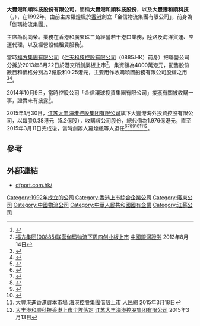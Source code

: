 '''大豐港和順科技股份有限公司'''，簡稱'''大豐港和順科技股份'''，以及'''大豐港和順科技'''（'''{{lang-en|Dafeng Port Heshun Technology Company Limited}}'''，{{hkex|8310}}），在1992年，由前主席羅煌楓於[[香港|香港]]創立「金信物流集團有限公司」，前身為「伽瑪物流集團」。

主席為倪向榮。業務在香港和廣東珠三角經營若干港口業務，陸路及海洋貨運、空運代理，以及經營設備租賃服務<ref>{{Cite web |url=http://www.dfport.com.hk/c/about.php |title=大豐港和順科技股份有限公司簡介 |access-date=2015-10-05 |archive-date=2019-11-02 |archive-url=https://web.archive.org/web/20191102090459/http://www.dfport.com.hk/c/about.php |dead-url=no }}</ref>。

當時[[福方集團有限公司|福方集團有限公司]]（[[仁天科技控股有限公司|仁天科技控股有限公司]]（0885.HK）前身）把聯營公司分拆於2013年8月22日於港交所創業板上市<ref>[http://www.chinastock.com.cn/yhwz_about.do?docId=3633241&methodCall=getDetailInfo 福方集团(00885)联营伽玛物流下周四创业板上市] {{Wayback|url=http://www.chinastock.com.cn/yhwz_about.do?docId=3633241&methodCall=getDetailInfo |date=20190616013053 }}[[中國銀河證券|中國銀河證券]] 2013年8月14日</ref>，集資額為4000萬港元，配售股份數目和價格分別為2億股和0.25港元，主要用作收購穎圖船務有限公司股權之用<ref>{{Cite web |url=http://www.hkexnews.hk/listedco/listconews/GEM/2013/0821/GLN20130821004_C.pdf |title=伽瑪物流集團（大豐港和順科技股份有限公司前身）招股通告 |access-date=2015-10-05 |archive-date=2018-09-30 |archive-url=https://web.archive.org/web/20180930010850/http://www.hkexnews.hk/listedco/listconews/GEM/2013/0821/GLN20130821004_C.pdf |dead-url=no }}</ref><ref>{{Cite web |url=http://www.hkexnews.hk/listedco/listconews/GEM/2013/0814/GLN20130814008_C.pdf |title=伽瑪物流集團（大豐港和順科技股份有限公司前身）招股資料 |access-date=2015-10-05 |archive-date=2018-09-30 |archive-url=https://web.archive.org/web/20180930010915/http://www.hkexnews.hk/listedco/listconews/GEM/2013/0814/GLN20130814008_C.pdf |dead-url=no }}</ref>。

2014年10月9日，當時控股公司「金信環球投資集團有限公司」接獲有關被收購一事，證實未有披露<ref>{{Cite web |url=http://www.hkexnews.hk/listedco/listconews/GEM/2014/1014/GLN20141014038_C.pdf |title=根據收購守則規則3.7、 創業板上市規則第17.10條及 證券及期貨條例 第XIVA部項下內幕消息條文 作出的公佈 及 恢復買賣 通告 |access-date=2015-10-05 |archive-date=2018-09-30 |archive-url=https://web.archive.org/web/20180930004631/http://www.hkexnews.hk/listedco/listconews/GEM/2014/1014/GLN20141014038_C.pdf |dead-url=no }}</ref>。

2015年1月30日，[[江苏大丰海港控股集团有限公司|江苏大丰海港控股集团有限公司]]旗下大豐港海外投資控股有限公司，以每股0.38港元（5.2億股），收購該公司股份，總代價為1.976億港元，直至2015年3月11日完成後，當時創辦人羅煌楓等人退任<ref>{{Cite web |url=http://www.hkexnews.hk/listedco/listconews/GEM/2015/0130/GLN20150130138_C.pdf |title=聯合公告 (1)收購伽瑪物流集團之銷售股份； (2) 新百利融資有限公司 以及 金利豐證券有限公司 代表大豐港海外投資控股有限公司 就收購伽瑪物流集團全部已發行股份 （大豐港海外投資控股有限公司及 其一致行動人士已擁有或同意將予收購之股份除外） 聯合提出強制性有條件現金要約； 及 (3)恢復買賣伽瑪物流集團股份  |access-date=2015-10-05 |archive-date=2018-09-30 |archive-url=https://web.archive.org/web/20180930004416/http://www.hkexnews.hk/listedco/listconews/GEM/2015/0130/GLN20150130138_C.pdf |dead-url=no }}</ref><ref>{{Cite web |url=http://www.hkexnews.hk/listedco/listconews/GEM/2015/0218/GLN20150218036_C.pdf |title=聯合公函 (1)收購伽瑪物流集團之銷售股份； (2) 新百利融資有限公司 以及 金利豐證券有限公司 代表大豐港海外投資控股有限公司 就收購伽瑪物流集團全部已發行股份 （大豐港海外投資控股有限公司及 其一致行動人士已擁有或同意將予收購之股份除外） 聯合提出強制性有條件現金要約； 及 (3)恢復買賣伽瑪物流集團股份  |access-date=2015-10-05 |archive-date=2021-01-16 |archive-url=https://web.archive.org/web/20210116003919/https://www1.hkexnews.hk/listedco/listconews/gem/2015/0218/gln20150218036_c.pdf |dead-url=no }}</ref><ref>{{Cite web |url=http://www.hkexnews.hk/listedco/listconews/GEM/2015/0218/GLN20150218040_C.pdf |title=大豐港海外投資控股有限公司 就收購伽瑪物流集團全部已發行股份 （大豐港海外投資控股有限公司及 其一致行動人士已擁有之股份除外） 聯合提出強制性有條件現金要約之綜合要約及回應文件；及 (2)委任董事 公告 |access-date=2015-10-05 |archive-date=2018-09-30 |archive-url=https://web.archive.org/web/20180930012110/http://www.hkexnews.hk/listedco/listconews/GEM/2015/0218/GLN20150218040_C.pdf |dead-url=no }}</ref><ref>{{Cite web |url=http://www.hkexnews.hk/listedco/listconews/GEM/2015/0325/GLN20150325040_C.pdf |title=大豐港海外投資控股有限公司 就伽瑪物流集團全部已發行股份 （大豐港海外投資控股有限公司及 其一致行動人士已擁有之股份除外） 聯合提出強制性無條件現金要約截止及結果通告 |access-date=2015-10-05 |archive-date=2018-09-30 |archive-url=https://web.archive.org/web/20180930005423/http://www.hkexnews.hk/listedco/listconews/GEM/2015/0325/GLN20150325040_C.pdf |dead-url=no }}</ref><ref>{{Cite web |url=http://www.hkexnews.hk/listedco/listconews/GEM/2015/0311/GLN20150311054_C.pdf |title=(I) 股份要約在各方面成為無條件 代表大豐港海外投資控股有限公司 就伽瑪物流集團全部已發行股份 （大豐港海外投資控股有限公司及 其一致行動人士已擁有之股份除外） 聯合提出強制性有條件現金要約 (II) 建議更改公司名稱 (III) 董事會及提名委員會組成變動通告 |access-date=2015-10-05 |archive-date=2016-03-05 |archive-url=https://web.archive.org/web/20160305011734/http://www.hkexnews.hk/listedco/listconews/GEM/2015/0311/GLN20150311054_C.pdf |dead-url=no }}</ref><ref>[http://js.people.com.cn/BIG5/n/2015/0318/c358232-24195396.html 大豐港進香港資本市場 海港控股集團借殼上市] {{Wayback|url=http://js.people.com.cn/BIG5/n/2015/0318/c358232-24195396.html |date=20181001162236 }}[[人民網|人民網]] 2015年3月18日</ref><ref>[http://www.dfgjt.com/show_news.asp?id=553&title=%BC%AF%CD%C5%D2%AA%CE%C5 大丰港和顺科技香港上市尘埃落定] {{Wayback|url=http://www.dfgjt.com/show_news.asp?id=553&title=%BC%AF%CD%C5%D2%AA%CE%C5 |date=20190630075144 }}[[江苏大丰海港控股集团有限公司|江苏大丰海港控股集团有限公司]] 2015年3月13日</ref>。

==參考==
{{REFLIST}}

==外部連結==
*[http://www.dfport.com.hk/ dfport.com.hk/] {{Wayback|url=http://www.dfport.com.hk/ |date=20200813031550 }}

[[Category:1992年成立的公司|Category:1992年成立的公司]]
[[Category:香港上市綜合企業公司|Category:香港上市綜合企業公司]]
[[Category:廣東公司|Category:廣東公司]]
[[Category:中國物流公司|Category:中國物流公司]]
[[Category:中華人民共和國國有企業|Category:中華人民共和國國有企業]]
[[Category:江蘇公司|Category:江蘇公司]]